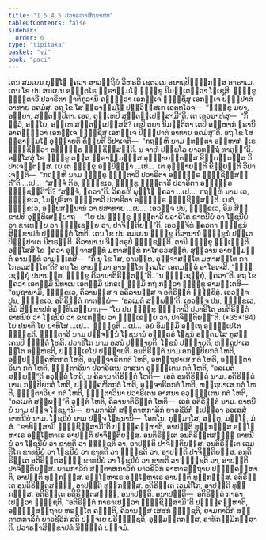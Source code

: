 ```yaml
---
title: "1.5.4.5 ປວາຣຓາສິກ຺ຂາປທ"
tableOfContents: false
sidebar:
  order: 6
type: "tipitaka"
basket: "vi"
book: "paci"
---
```



<DynamicBreadcrumb />

<Division number="236" book="paci">

<Paragraph number="765" book="paci">
ເຕນ ສມເຍນ ພຸທ຺ໂຘ ຠຄວາ ສາວຕ຺ຖິຍໍ ວິຫຣຕິ ເຊຕວເນ ອນາຖປິຓ຺ຑິກສ຺ສ ອາຣາເມ. ເຕນ ໂຂ ປນ ສມເຍນ ອຎ຺ຎຕໂຣ ພ຺ຣາຫ຺ມໂຓ ຠິກ຺ຂູ ນິມນ຺ເຕຕ຺ວາ ໂຠເຊສິ. ຠິກ຺ຂູ ຠຸຕ຺ຕາວີ ປວາຣິຕາ ຎາຕິກຸລານິ ຄນ຺ຕ຺ວາ ເອກຈ຺ເຈ ຠຸຎ຺ຊິໍສຸ ເອກຈ຺ເຈ ປິຓ຺ຑປາຕໍ ອາທາຍ ອຄມໍສຸ. ອຖ ໂຂ ໂສ ພ຺ຣາຫ຺ມໂຓ ປຏິວິສ຺ສເກ ເອຕທໂວຈ—  “ຠິກ຺ຂູ ມຍາ, ອຍ຺ຍາ, ສນ຺ຕປ຺ປິຕາ. ເອຖ, ຕຸມ຺ເຫປິ ສນ຺ຕປ຺ເປສ຺ສາມີ”ຕິ. ເຕ ເອວມາຫໍສຸ—  “ກິໍ ຕ຺ວໍ, ອຍ຺ໂຍ, ອມ຺ເຫ ສນ຺ຕປ຺ເປສ຺ສສິ? ເຍປິ ຕຍາ ນິມນ຺ຕິຕາ ເຕປິ ອມ຺ຫາກໍ ຆຣານິ ອາຄນ຺ຕ຺ວາ ເອກຈ຺ເຈ ຠຸຎ຺ຊິໍສຸ ເອກຈ຺ເຈ ປິຓ຺ຑປາຕໍ ອາທາຍ ອຄມໍສູ”ຕິ.
</Paragraph>

<Paragraph number="766" book="paci">
ອຖ ໂຂ ໂສ ພ຺ຣາຫ຺ມໂຓ ອຸຊ຺ຌາຍຕິ ຂິຍ຺ຍຕິ ວິປາເຈຕິ—  “ກຖຎ຺ຫິ ນາມ ຠທນ຺ຕາ ອມ຺ຫາກໍ ຆເຣ ຠຸຎ຺ຊິຕ຺ວາ ອຎ຺ຎຕ຺ຣ ຠຸຎ຺ຊິສ຺ສນ຺ຕິ. ນ ຈາຫໍ ປຏິພໂລ ຍາວທຕ຺ຖໍ ທາຕຸນ຺”ຕິ.
</Paragraph>

<Paragraph number="767" book="paci">
ອສ຺ໂສສຸໍ ໂຂ ຠິກ຺ຂູ ຕສ຺ສ ພ຺ຣາຫ຺ມຓສ຺ສ ອຸຊ຺ຌາຍນ຺ຕສ຺ສ ຂິຍ຺ຍນ຺ຕສ຺ສ ວິປາເຈນ຺ຕສ຺ສ. ເຍ ເຕ ຠິກ຺ຂູ ອປ຺ປິຈ຺ຉາ …ເປ…  ເຕ ອຸຊ຺ຌາຍນ຺ຕິ ຂິຍ຺ຍນ຺ຕິ ວິປາເຈນ຺ຕິ—  “ກຖຎ຺ຫິ ນາມ ຠິກ຺ຂູ ຠຸຕ຺ຕາວີ ປວາຣິຕາ ອຎ຺ຎຕ຺ຣ ຠຸຎ຺ຊິສ຺ສນ຺ຕີ”ຕິ …ເປ…  “ສຈ຺ຈໍ ກິຣ, ຠິກ຺ຂເວ, ຠິກ຺ຂູ ຠຸຕ຺ຕາວີ ປວາຣິຕາ ອຎ຺ຎຕ຺ຣ ຠຸຎ຺ຊນ຺ຕີ”ຕິ? “ສຈ຺ຈໍ, ຠຄວາ”ຕິ. ວິຄຣຫິ ພຸທ຺ໂຘ ຠຄວາ …ເປ…  ກຖຎ຺ຫິ ນາມ ເຕ, ຠິກ຺ຂເວ, ໂມຆປຸຣິສາ ຠຸຕ຺ຕາວີ ປວາຣິຕາ ອຎ຺ຎຕ຺ຣ ຠຸຎ຺ຊິສ຺ສນ຺ຕິ. ເນຕໍ, ຠິກ຺ຂເວ, ອປ຺ປສນ຺ນານໍ ວາ ປສາທາຍ …ເປ…  ເອວຎ຺ຈ ປນ, ຠິກ຺ຂເວ, ອິມໍ ສິກ຺ຂາປທໍ ອຸທ຺ທິເສຍ຺ຍາຖ—
</Paragraph>

<Paragraph number="768" book="paci">
<Emphasis>“ໂຍ ປນ ຠິກ຺ຂຸ ຠຸຕ຺ຕາວີ ປວາຣິໂຕ ຂາທນີຍໍ ວາ ໂຠຊນີຍໍ ວາ ຂາເທຍ຺ຍ ວາ ຠຸຎ຺ເຊຍ຺ຍ ວາ, ປາຈິຕ຺ຕິຍນ຺”</Emphasis>ຕິ.
</Paragraph>

<Paragraph number="769" book="paci">
ເອວຎ຺ຈິທໍ ຠຄວຕາ ຠິກ຺ຂູນໍ ສິກ຺ຂາປທໍ ປຎ຺ຎຕ຺ຕໍ ໂຫຕິ.
</Paragraph>

</Division>
<Division number="237" book="paci">

<Paragraph number="770" book="paci">
ເຕນ ໂຂ ປນ ສມເຍນ ຠິກ຺ຂູ ຄິລານານໍ ຠິກ຺ຂູນໍ ປຓີເຕ ປິຓ຺ຑປາເຕ ນີຫຣນ຺ຕິ. ຄິລານາ ນ ຈິຕ຺ຕຣູປໍ ຠຸຎ຺ຊນ຺ຕິ. ຕານິ ຠິກ຺ຂູ ຉຏ຺ເຏນ຺ຕິ. ອສ຺ໂສສິ ໂຂ ຠຄວາ ອຸຈ຺ຈາສທ຺ທໍ ມຫາສທ຺ທໍ ກາໂກຣວສທ຺ທໍ. ສຸຕ຺ວານ ອາຍສ຺ມນ຺ຕໍ ອານນ຺ທໍ ອາມນ຺ເຕສິ—  “ກິໍ ນຸ ໂຂ ໂສ, ອານນ຺ທ, ອຸຈ຺ຈາສທ຺ໂທ ມຫາສທ຺ໂທ ກາໂກຣວສທ຺ໂທ”ຕິ? ອຖ ໂຂ ອາຍສ຺ມາ ອານນ຺ໂທ ຠຄວໂຕ ເອຕມຕ຺ຖໍ ອາໂຣເຈສິ. “ຠຸຎ຺ເຊຍ຺ຍຸໍ ປນານນ຺ທ, ຠິກ຺ຂູ ຄິລານາຕິຣິຕ຺ຕນ຺”ຕິ. “ນ ຠຸຎ຺ເຊຍ຺ຍຸໍ, ຠຄວາ”ຕິ. ອຖ ໂຂ ຠຄວາ ເອຕສ຺ມິໍ ນິທາເນ ເອຕສ຺ມິໍ ປກຣເຓ ຘມ຺ມິໍ ກຖໍ ກຕ຺ວາ ຠິກ຺ຂູ ອາມນ຺ເຕສິ—  “ອນຸຊານາມິ, ຠິກ຺ຂເວ, ຄິລານສ຺ສ ຈ ອຄິລານສ຺ສ ຈ ອຕິຣິຕ຺ຕໍ ຠຸຎ຺ຊິຕຸໍ. ເອວຎ຺ຈ ປນ, ຠິກ຺ຂເວ, ອຕິຣິຕ຺ຕໍ ກາຕພ຺ພໍ—  ‘ອລເມຕໍ ສພ຺ພນ຺’ຕິ. ເອວຎ຺ຈ ປນ, ຠິກ຺ຂເວ, ອິມໍ ສິກ຺ຂາປທໍ ອຸທ຺ທິເສຍ຺ຍາຖ—
</Paragraph>

</Division>
<Division number="238" book="paci">

<Paragraph number="771" book="paci">
<Emphasis>“ໂຍ ປນ ຠິກ຺ຂຸ ຠຸຕ຺ຕາວີ ປວາຣິໂຕ ອນຕິຣິຕ຺ຕໍ ຂາທນີຍໍ ວາ ໂຠຊນີຍໍ ວາ ຂາເທຍ຺ຍ ວາ ຠຸຎ຺ເຊຍ຺ຍ ວາ, ປາຈິຕ຺ຕິຍນ຺”</Emphasis>ຕິ. (*35*:<Emphasis>84</Emphasis>)
</Paragraph>

</Division>
<Division number="239" book="paci">

<Paragraph number="772" book="paci">
<Emphasis>ໂຍ ປນາ</Emphasis>ຕິ ໂຍ ຍາທິໂສ …ເປ…  <Emphasis>ຠິກ຺ຂູ</Emphasis>ຕິ …ເປ…  ອຍໍ ອິມສ຺ມິໍ ອຕ຺ເຖ ອຘິປ຺ເປໂຕ ຠິກ຺ຂູຕິ.
</Paragraph>

<Paragraph number="773" book="paci">
<Emphasis>ຠຸຕ຺ຕາວີ</Emphasis> ນາມ ປຎ຺ຈນ຺ນໍ ໂຠຊນານໍ ອຎ຺ຎຕຣໍ ໂຠຊນໍ ອນ຺ຕມໂສ ກຸສຄ຺ເຄນປິ ຠຸຕ຺ຕໍ ໂຫຕິ.
</Paragraph>

<Paragraph number="774" book="paci">
<Emphasis>ປວາຣິໂຕ</Emphasis> ນາມ ອສນໍ ປຎ຺ຎາຍຕິ, ໂຠຊນໍ ປຎ຺ຎາຍຕິ, ຫຕ຺ຖປາເສ ຐິໂຕ ອຠິຫຣຕິ, ປຏິກ຺ເຂໂປ ປຎ຺ຎາຍຕິ.
</Paragraph>

<Paragraph number="775" book="paci">
<Emphasis>ອນຕິຣິຕ຺ຕໍ</Emphasis> ນາມ ອກປ຺ປິຍກຕໍ ໂຫຕິ, ອປ຺ປຏິຄ຺ຄຫິຕກຕໍ ໂຫຕິ, ອນຸຈ຺ຈາຣິຕກຕໍ ໂຫຕິ, ອຫຕ຺ຖປາເສ ກຕໍ ໂຫຕິ, ອຠຸຕ຺ຕາວິນາ ກຕໍ ໂຫຕິ, ຠຸຕ຺ຕາວິນາ ປວາຣິເຕນ ອາສນາ ວຸຏ຺ຐິເຕນ ກຕໍ ໂຫຕິ, “ອລເມຕໍ ສພ຺ພນ຺”ຕິ ອວຸຕ຺ຕໍ ໂຫຕິ, ນ ຄິລານາຕິຣິຕ຺ຕໍ ໂຫຕິ—  ເອຕໍ ອນຕິຣິຕ຺ຕໍ ນາມ.
</Paragraph>

<Paragraph number="776" book="paci">
<Emphasis>ອຕິຣິຕ຺ຕໍ</Emphasis> ນາມ ກປ຺ປິຍກຕໍ ໂຫຕິ, ປຏິຄ຺ຄຫິຕກຕໍ ໂຫຕິ, ອຸຈ຺ຈາຣິຕກຕໍ ໂຫຕິ, ຫຕ຺ຖປາເສ ກຕໍ ໂຫຕິ, ຠຸຕ຺ຕາວິນາ ກຕໍ ໂຫຕິ, ຠຸຕ຺ຕາວິນາ ປວາຣິເຕນ ອາສນາ ອວຸຏ຺ຐິເຕນ ກຕໍ ໂຫຕິ, “ອລເມຕໍ ສພ຺ພນ຺”ຕິ ວຸຕ຺ຕໍ ໂຫຕິ, ຄິລານາຕິຣິຕ຺ຕໍ ໂຫຕິ—  ເອຕໍ ອຕິຣິຕ຺ຕໍ ນາມ.
</Paragraph>

<Paragraph number="777" book="paci">
<Emphasis>ຂາທນີຍໍ</Emphasis> ນາມ ປຎ຺ຈ ໂຠຊນານິ—  ຍາມກາລິກໍ ສຕ຺ຕາຫກາລິກໍ ຍາວຊີວິກໍ ຐເປຕ຺ວາ ອວເສສໍ ຂາທນີຍໍ ນາມ.
</Paragraph>

<Paragraph number="778" book="paci">
<Emphasis>ໂຠຊນີຍໍ</Emphasis> ນາມ ປຎ຺ຈ ໂຠຊນານິ—  ໂອທໂນ, ກຸມ຺ມາໂສ, ສຕ຺ຕຸ, ມຈ຺ໂຉ, ມໍສໍ.
</Paragraph>

<Paragraph number="779" book="paci">
“ຂາທິສ຺ສາມິ ຠຸຎ຺ຊິສ຺ສາມີ”ຕິ ປຏິຄ຺ຄຓ຺ຫາຕິ, ອາປຕ຺ຕິ ທຸກ຺ກຏສ຺ສ ອຊ຺ໂຌຫາເຣ ອຊ຺ໂຌຫາເຣ ອາປຕ຺ຕິ ປາຈິຕ຺ຕິຍສ຺ສ.
</Paragraph>

</Division>
<Division number="240" book="paci">

<Paragraph number="780" book="paci">
ອນຕິຣິຕ຺ເຕ ອນຕິຣິຕ຺ຕສຎ຺ຎີ ຂາທນີຍໍ ວາ ໂຠຊນີຍໍ ວາ ຂາທຕິ ວາ ຠຸຎ຺ຊຕິ ວາ, ອາປຕ຺ຕິ ປາຈິຕ຺ຕິຍສ຺ສ. ອນຕິຣິຕ຺ເຕ ເວມຕິໂກ ຂາທນີຍໍ ວາ ໂຠຊນີຍໍ ວາ ຂາທຕິ ວາ ຠຸຎ຺ຊຕິ ວາ, ອາປຕ຺ຕິ ປາຈິຕ຺ຕິຍສ຺ສ. ອນຕິຣິຕ຺ເຕ ອຕິຣິຕ຺ຕສຎ຺ຎີ ຂາທນີຍໍ ວາ ໂຠຊນີຍໍ ວາ ຂາທຕິ ວາ ຠຸຎ຺ຊຕິ ວາ, ອາປຕ຺ຕິ ປາຈິຕ຺ຕິຍສ຺ສ.
</Paragraph>

<Paragraph number="781" book="paci">
ຍາມກາລິກໍ ສຕ຺ຕາຫກາລິກໍ ຍາວຊີວິກໍ ອາຫາຣຕ຺ຖາຍ ປຏິຄ຺ຄຓ຺ຫາຕິ, ອາປຕ຺ຕິ ທຸກ຺ກຏສ຺ສ. ອຊ຺ໂຌຫາເຣ ອຊ຺ໂຌຫາເຣ ອາປຕ຺ຕິ ທຸກ຺ກຏສ຺ສ. ອຕິຣິຕ຺ເຕ ອນຕິຣິຕ຺ຕສຎ຺ຎີ, ອາປຕ຺ຕິ ທຸກ຺ກຏສ຺ສ. ອຕິຣິຕ຺ເຕ ເວມຕິໂກ, ອາປຕ຺ຕິ ທຸກ຺ກຏສ຺ສ. ອຕິຣິຕ຺ເຕ ອຕິຣິຕ຺ຕສຎ຺ຎີ, ອນາປຕ຺ຕິ.
</Paragraph>

</Division>
<Division number="241" book="paci">

<Paragraph number="782" book="paci">
ອນາປຕ຺ຕິ—  ອຕິຣິຕ຺ຕໍ ກາຣາເປຕ຺ວາ ຠຸຎ຺ຊຕິ, “ອຕິຣິຕ຺ຕໍ ກາຣາເປຕ຺ວາ ຠຸຎ຺ຊິສ຺ສາມີ”ຕິ ປຏິຄ຺ຄຓ຺ຫາຕິ, ອຎ຺ຎສ຺ສຕ຺ຖາຍ ຫຣນ຺ໂຕ ຄຈ຺ຉຕິ, ຄິລານສ຺ສ ເສສກໍ ຠຸຎ຺ຊຕິ, ຍາມກາລິກໍ ສຕ຺ຕາຫກາລິກໍ ຍາວຊີວິກໍ ສຕິ ປຈ຺ຈເຍ ປຣິຠຸຎ຺ຊຕິ, ອຸມ຺ມຕ຺ຕກສ຺ສ, ອາທິກມ຺ມິກສ຺ສາຕິ.

</Paragraph>
</Division>

<Paragraph number="783" type="center" book="paci">
ປວາຣຓາສິກ຺ຂາປທໍ ນິຏ຺ຐິຕໍ ປຎ຺ຈມໍ.
</Paragraph>